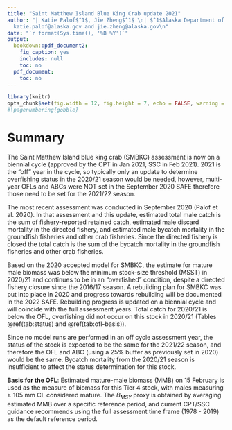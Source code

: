 ```yaml
---
title: "Saint Matthew Island Blue King Crab update 2021"
author: "| Katie Palof$^1$, Jie Zheng$^1$ \n| $^1$Alaska Department of Fish and Game,
  katie.palof@alaska.gov and jie.zheng@alaska.gov\n"
date: "`r format(Sys.time(), '%B %Y')`"
output:
  bookdown::pdf_document2:
    fig_caption: yes
    includes: null
    toc: no
  pdf_document:
    toc: no
---
```

\pagenumbering{arabic}

```r
library(knitr)
opts_chunk$set(fig.width = 12, fig.height = 7, echo = FALSE, warning = FALSE, message = FALSE,  dpi=300)
#\pagenumbering{gobble}
```

# Summary {-}
The Saint Matthew Island blue king crab (SMBKC) assessment is now on a biennial cycle (approved by the CPT in Jan 2021, SSC in Feb 2021). 2021 is the "off" year in the cycle, so typically only an update to determine overfishing status in the 2020/21 season would be needed, however, multi-year OFLs and ABCs were NOT set in the September 2020 SAFE therefore those need to be set for the 2021/22 season.

The most recent assessment was conducted in September 2020 (Palof et al. 2020). In that assessment and this update, estimated total male catch is the sum of fishery-reported retained catch, estimated male discard mortality in the directed fishery, and estimated male bycatch mortality in the groundfish fisheries and other crab fisheries. Since the directed fishery is closed the total catch is the sum of the bycatch mortality in the groundfish fisheries and other crab fisheries. 

Based on the 2020 accepted model for SMBKC, the estimate for mature male biomass was below the minimum stock-size threshold (MSST) in 2020/21 and continues to be in an "overfished" condition, despite a directed fishery closure since the 2016/17 season. A rebuilding plan for SMBKC was put into place in 2020 and progress towards rebuilding will be documented in the 2022 SAFE. Rebuilding progress is updated on a biennial cycle and will coincide with the full assessment years. Total catch for 2020/21 is below the OFL, overfishing did not occur on this stock in 2020/21 (Tables \@ref(tab:status) and  \@ref(tab:ofl-basis)). 

Since no model runs are performed in an off cycle assessment year, the status of the stock is expected to be the same for the 2021/22 season, and therefore the OFL and ABC (using a 25% buffer as previously set in 2020) would be the same. Bycatch mortality from the 2020/21 season is insufficient to affect the status determination for this stock. 
 
 \begin{table}[ht]
 \centering
 \caption{Status and catch specifications (1000 t) for the base model.}
 \label{tab:status}
 \begin{tabular}{lccccccc}
  \hline
  & & Biomass & & Retained & Total & & \\
  Year & MSST & ($\mathit{MMB}_\text{mating}$) & TAC & catch & male catch & OFL & ABC \\
  \hline
  2017/18 & 1.85 & 2.05 & 0.00 & 0.00 & 0.003 & 0.12 & 0.10 \\
  2018/19 & 1.74 & 1.15 & 0.00 & 0.00 & 0.001 & 0.04 & 0.03 \\
  2019/20 & 1.67 & 1.06 & 0.00 & 0.00 & 0.001 & 0.04 & 0.03 \\
  2020/21 &      & 1.12 & 0.00 & 0.00 & 0.001 & 0.05 & 0.04 \\
  2021/22 &      & 1.12 &  &  &  & 0.05 & 0.04 \\
  \hline
\end{tabular}
\end{table}

\begin{table}[ht]
\centering
\caption{Status and catch specifications (million pounds) for the base model.}
\label{tab:status-pounds}
\begin{tabular}{lccccccc}
  \hline
  & & Biomass & & Retained & Total & & \\
  Year & MSST & ($\mathit{MMB}_\text{mating}$) & TAC & catch & male catch & OFL & ABC \\
  \hline
  2017/18 & 4.1 & 2.85 & 0.000 & 0.000 & 0.007  & 0.27 & 0.22 \\ 
  2018/19 & 3.84 & 2.54 & 0.000 & 0.000 & 0.002 & 0.08 & 0.07 \\
  2019/20 & 3.68 & 2.34 & 0.000 & 0.000 & 0.002 & 0.096 & 0.08 \\
  2020/21 &      & 2.48 & 0.000 & 0.000 & 0.002 & 0.112 & 0.08  \\
  2021/22 &      & 2.48 &  &  &  & 0.112 & 0.08  \\
  \hline
\end{tabular}
\end{table}


\newpage
**Basis for the OFL**: Estimated mature-male biomass (MMB) on 15 February is used as the measure of 
 biomass for this Tier 4 stock, with males measuring $\ge$ 105 mm CL considered mature. 
 The $B_\mathit{MSY}$ proxy is obtained by averaging estimated MMB over a specific reference period, and current CPT/SSC guidance recommends using the full assessment time frame (1978 - 2019) as the default reference period. 


\begin{table}[ht]
\centering
\caption{Basis for the OFL (1000 t) from the base model.}
\label{tab:ofl-basis}
\begin{tabular}{lcccccccc}
  \hline
  & & & Biomass & & & & & Natural \\ 
  Year & Tier & $B_\mathit{MSY}$ & ($\mathit{MMB}_\text{mating}$) & $B/B_\mathit{MSY}$ & $F_\mathit{OFL}$ & $\gamma$ & Basis for $B_\mathit{MSY}$ & mortality \\ 
  \hline
  2017/18 & 4b & 3.86 & 2.05 & 0.53 & 0.08 & 1 & 1978-2017 & 0.18 \\
  2018/19 & 4b & 3.7  & 1.15 & 0.35 & 0.043 & 1 & 1978-2017 & 0.18 \\
  2019/20 & 4b & 3.48 & 1.06 & 0.31 & 0.042 & 1 & 1978-2018 & 0.18 \\ 
  2020/21 & 4b & 3.34 & 1.12 & 0.34 & 0.047 & 1 & 1978-2019 & 0.18 \\
  2021/22 & 4b & 3.34 & 1.12 & 0.34 & 0.047 & 1 & 1978-2019 & 0.18 \\
  \hline
\end{tabular}
\end{table}

\pagebreak
